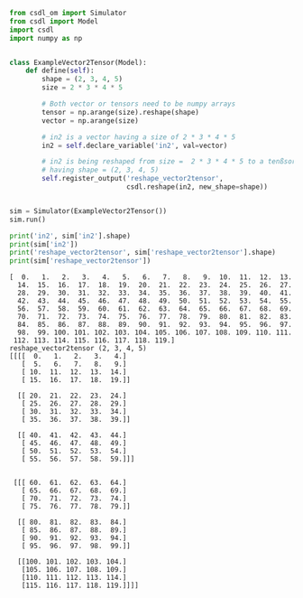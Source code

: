 ```py
from csdl_om import Simulator
from csdl import Model
import csdl
import numpy as np


class ExampleVector2Tensor(Model):
    def define(self):
        shape = (2, 3, 4, 5)
        size = 2 * 3 * 4 * 5

        # Both vector or tensors need to be numpy arrays
        tensor = np.arange(size).reshape(shape)
        vector = np.arange(size)

        # in2 is a vector having a size of 2 * 3 * 4 * 5
        in2 = self.declare_variable('in2', val=vector)

        # in2 is being reshaped from size =  2 * 3 * 4 * 5 to a tenßsor
        # having shape = (2, 3, 4, 5)
        self.register_output('reshape_vector2tensor',
                             csdl.reshape(in2, new_shape=shape))


sim = Simulator(ExampleVector2Tensor())
sim.run()

print('in2', sim['in2'].shape)
print(sim['in2'])
print('reshape_vector2tensor', sim['reshape_vector2tensor'].shape)
print(sim['reshape_vector2tensor'])
```


```in2 (120,)
[  0.   1.   2.   3.   4.   5.   6.   7.   8.   9.  10.  11.  12.  13.
  14.  15.  16.  17.  18.  19.  20.  21.  22.  23.  24.  25.  26.  27.
  28.  29.  30.  31.  32.  33.  34.  35.  36.  37.  38.  39.  40.  41.
  42.  43.  44.  45.  46.  47.  48.  49.  50.  51.  52.  53.  54.  55.
  56.  57.  58.  59.  60.  61.  62.  63.  64.  65.  66.  67.  68.  69.
  70.  71.  72.  73.  74.  75.  76.  77.  78.  79.  80.  81.  82.  83.
  84.  85.  86.  87.  88.  89.  90.  91.  92.  93.  94.  95.  96.  97.
  98.  99. 100. 101. 102. 103. 104. 105. 106. 107. 108. 109. 110. 111.
 112. 113. 114. 115. 116. 117. 118. 119.]
reshape_vector2tensor (2, 3, 4, 5)
[[[[  0.   1.   2.   3.   4.]
   [  5.   6.   7.   8.   9.]
   [ 10.  11.  12.  13.  14.]
   [ 15.  16.  17.  18.  19.]]

  [[ 20.  21.  22.  23.  24.]
   [ 25.  26.  27.  28.  29.]
   [ 30.  31.  32.  33.  34.]
   [ 35.  36.  37.  38.  39.]]

  [[ 40.  41.  42.  43.  44.]
   [ 45.  46.  47.  48.  49.]
   [ 50.  51.  52.  53.  54.]
   [ 55.  56.  57.  58.  59.]]]


 [[[ 60.  61.  62.  63.  64.]
   [ 65.  66.  67.  68.  69.]
   [ 70.  71.  72.  73.  74.]
   [ 75.  76.  77.  78.  79.]]

  [[ 80.  81.  82.  83.  84.]
   [ 85.  86.  87.  88.  89.]
   [ 90.  91.  92.  93.  94.]
   [ 95.  96.  97.  98.  99.]]

  [[100. 101. 102. 103. 104.]
   [105. 106. 107. 108. 109.]
   [110. 111. 112. 113. 114.]
   [115. 116. 117. 118. 119.]]]]
```
